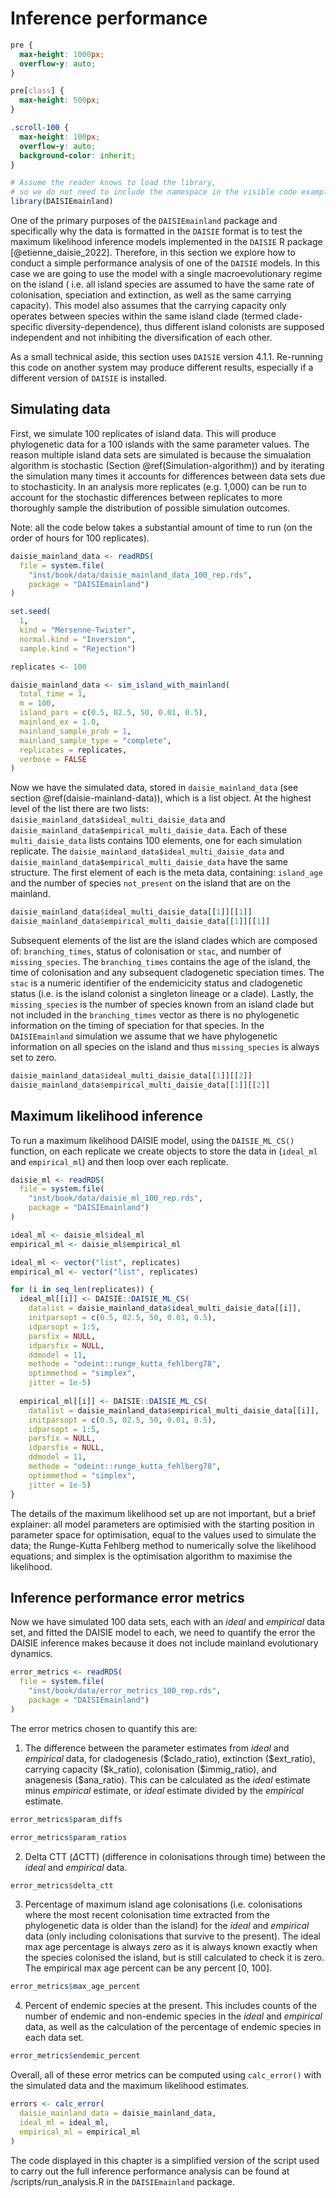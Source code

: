 # Inference performance {#Inference-performance}

```css
pre {
  max-height: 1000px;
  overflow-y: auto;
}

pre[class] {
  max-height: 500px;
}
```

```css
.scroll-100 {
  max-height: 100px;
  overflow-y: auto;
  background-color: inherit;
}
```

```r
# Assume the reader knows to load the library,
# so we do not need to include the namespace in the visible code examples
library(DAISIEmainland)
```

One of the primary purposes of the `DAISIEmainland` package and specifically
why the data is formatted in the `DAISIE` format is to test the maximum 
likelihood inference models implemented in the `DAISIE` R package [@etienne_daisie_2022]. Therefore, in this section we explore how to conduct a
simple performance analysis of one of the `DAISIE` models. In this case we are
going to use the model with a single macroevolutionary regime on the island (
i.e. all island species are assumed to have the same rate of colonisation, 
speciation and extinction, as well as the same carrying capacity). This model
also assumes that the carrying capacity only operates between species within the
same island clade (termed clade-specific diversity-dependence), thus different
island colonists are supposed independent and not inhibiting the diversification
of each other.

As a small technical aside, this section uses `DAISIE` version 4.1.1. Re-running
this code on another system may produce different results, especially if a
different version of `DAISIE` is installed.

## Simulating data {#Simulating-data}

First, we simulate 100 replicates of island data. This will produce phylogenetic data for a 100 islands with the same parameter values. The reason multiple island
data sets are simulated is because the simualation algorithm is stochastic (Section \@ref(Simulation-algorithm)) and by iterating the simulation many times
it accounts for differences between data sets due to stochasticity. In an analysis more replicates (e.g. 1,000) can be run to account for the stochastic differences between replicates to more thoroughly sample the distribution of possible simulation outcomes.

Note: all the code below takes a substantial amount of time to run (on the order
of hours for 100 replicates). 

```r
daisie_mainland_data <- readRDS(
  file = system.file(
    "inst/book/data/daisie_mainland_data_100_rep.rds", 
    package = "DAISIEmainland")
)
```

```r
set.seed(
  1,
  kind = "Mersenne-Twister",
  normal.kind = "Inversion",
  sample.kind = "Rejection")

replicates <- 100

daisie_mainland_data <- sim_island_with_mainland(
  total_time = 1,
  m = 100,
  island_pars = c(0.5, 02.5, 50, 0.01, 0.5),
  mainland_ex = 1.0,
  mainland_sample_prob = 1,
  mainland_sample_type = "complete",
  replicates = replicates,
  verbose = FALSE
)
```

Now we have the simulated data, stored in `daisie_mainland_data` (see section \@ref(daisie-mainland-data)), which is a list object.
At the highest level of the list there are two lists: 
`daisie_mainland_data$ideal_multi_daisie_data` and
  `daisie_mainland_data$empirical_multi_daisie_data`. Each of these `multi_daisie_data` lists contains 100 elements, one for each simulation replicate. The `daisie_mainland_data$ideal_multi_daisie_data` and `daisie_mainland_data$empirical_multi_daisie_data` have the same structure.
The first element of each is the meta data, containing: `island_age` and the 
number of species `not_present` on the island that are on the mainland.

```r
daisie_mainland_data$ideal_multi_daisie_data[[1]][[1]]
daisie_mainland_data$empirical_multi_daisie_data[[1]][[1]]
```

Subsequent elements of the list are the island clades which are composed of:
`branching_times`, status of colonisation or `stac`, and number of
`missing_species`. The `branching_times` contains the age of the island, the
time of colonisation and any subsequent cladogenetic speciation times. The `stac`
is a numeric identifier of the endemicicity status and cladogenetic status (i.e. is the island colonist a singleton lineage or a clade). Lastly, the `missing_species` is the number of species known from an island clade but not
included in the `branching_times` vector as there is no phylogenetic information
on the timing of speciation for that species. In the `DAISIEmainland` simulation
we assume that we have phylogenetic information on all species on the island and thus `missing_species` is always set to zero.

```r
daisie_mainland_data$ideal_multi_daisie_data[[1]][[2]]
daisie_mainland_data$empirical_multi_daisie_data[[1]][[2]]
```

## Maximum likelihood inference {#Maximum-likelihood-inference}

To run a maximum likelihood DAISIE model, using the `DAISIE_ML_CS()` function, on each replicate we create objects to store the data in (`ideal_ml` and `empirical_ml`) and then loop over each replicate.

```r
daisie_ml <- readRDS(
  file = system.file(
    "inst/book/data/daisie_ml_100_rep.rds", 
    package = "DAISIEmainland")
)

ideal_ml <- daisie_ml$ideal_ml
empirical_ml <- daisie_ml$empirical_ml
```

```r
ideal_ml <- vector("list", replicates)
empirical_ml <- vector("list", replicates)

for (i in seq_len(replicates)) {
  ideal_ml[[i]] <- DAISIE::DAISIE_ML_CS(
    datalist = daisie_mainland_data$ideal_multi_daisie_data[[i]],
    initparsopt = c(0.5, 02.5, 50, 0.01, 0.5),
    idparsopt = 1:5,
    parsfix = NULL,
    idparsfix = NULL,
    ddmodel = 11,
    methode = "odeint::runge_kutta_fehlberg78",
    optimmethod = "simplex",
    jitter = 1e-5)
  
  empirical_ml[[i]] <- DAISIE::DAISIE_ML_CS(
    datalist = daisie_mainland_data$empirical_multi_daisie_data[[i]],
    initparsopt = c(0.5, 02.5, 50, 0.01, 0.5),
    idparsopt = 1:5,
    parsfix = NULL,
    idparsfix = NULL,
    ddmodel = 11,
    methode = "odeint::runge_kutta_fehlberg78",
    optimmethod = "simplex",
    jitter = 1e-5)
}
```

The details of the maximum likelihood set up are not important, but a brief explainer: all model parameters are optimisied with the starting position in parameter space for optimisation, equal to the values used to simulate the data; the Runge-Kutta Fehlberg method to numerically solve the likelihood equations; and simplex is the optimisation algorithm to maximise the likelihood.

## Inference performance error metrics {#Inference-performance-error-metrics}

Now we have simulated 100 data sets, each with an *ideal* and *empirical* data
set, and fitted the DAISIE model to each, we need to quantify the error the DAISIE inference makes because it does not include mainland evolutionary dynamics. 

```r
error_metrics <- readRDS(
  file = system.file(
    "inst/book/data/error_metrics_100_rep.rds", 
    package = "DAISIEmainland")
)
```

The error metrics chosen to quantify this are:

1. The difference between the parameter estimates from *ideal* and *empirical* data, for cladogenesis (\$clado_ratio), extinction (\$ext_ratio), carrying capacity (\$k_ratio), colonisation (\$immig_ratio), and anagenesis (\$ana_ratio). This can be calculated as the *ideal* estimate minus *empirical* estimate,  or *ideal* estimate divided by the *empirical* estimate.

```r
error_metrics$param_diffs
```

```r
error_metrics$param_ratios
```
  
2. Delta CTT ($\Delta$CTT) (difference in colonisations through time) between
the *ideal* and *empirical* data.

```r
error_metrics$delta_ctt
```

3. Percentage of maximum island age colonisations (i.e. colonisations where
the most recent colonisation time extracted from the phylogenetic data is older
than the island) for the *ideal* and *empirical* data (only including colonisations that survive to the present). The ideal max age percentage is always zero as it is always known exactly when the species colonised the island, but is still calculated to check it is zero. The empirical max age percent can be any
percent [0, 100].

```r
error_metrics$max_age_percent
```

4. Percent of endemic species at the present. This includes counts of the 
number of endemic and non-endemic species in the *ideal* and *empirical* data, as 
well as the calculation of the percentage of endemic species in each data set.

```r
error_metrics$endemic_percent
```

Overall, all of these error metrics can be computed using `calc_error()` with the simulated data and the maximum likelihood estimates.

```r
errors <- calc_error(
  daisie_mainland_data = daisie_mainland_data,
  ideal_ml = ideal_ml,
  empirical_ml = empirical_ml
)
```

The code displayed in this chapter is a simplified version of the script used
to carry out the full inference performance analysis can be found at 
/scripts/run_analysis.R in the `DAISIEmainland` package. 
